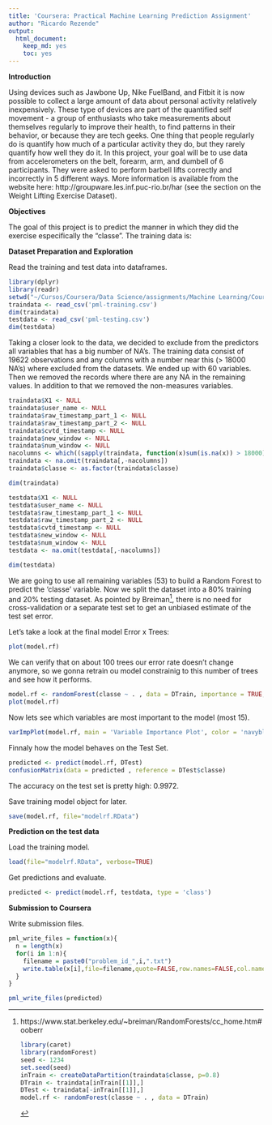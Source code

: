 ```yaml
---
title: 'Coursera: Practical Machine Learning Prediction Assignment'
author: "Ricardo Rezende"
output:
  html_document:
    keep_md: yes
    toc: yes
---
```


**Introduction**

Using devices such as Jawbone Up, Nike FuelBand, and Fitbit it is now possible to collect a large amount of data about personal activity relatively inexpensively. These type of devices are part of the quantified self movement - a group of enthusiasts who take measurements about themselves regularly to improve their health, to find patterns in their behavior, or because they are tech geeks. One thing that people regularly do is quantify how much of a particular activity they do, but they rarely quantify how well they do it. In this project, your goal will be to use data from accelerometers on the belt, forearm, arm, and dumbell of 6 participants. They were asked to perform barbell lifts correctly and incorrectly in 5 different ways. More information is available from the website here: http://groupware.les.inf.puc-rio.br/har (see the section on the Weight Lifting Exercise Dataset).

**Objectives**

The goal of this project is to predict the manner in which they did the exercise especifically the "classe". The training data is:

**Dataset Preparation and Exploration**

Read the training and test data into dataframes.

```r
library(dplyr)
library(readr)
setwd("~/Cursos/Coursera/Data Science/assignments/Machine Learning/Course Project")
traindata <- read_csv('pml-training.csv')
dim(traindata)
testdata <- read_csv('pml-testing.csv')
dim(testdata)
```

Taking a closer look to the data, we decided to exclude from the predictors all variables that has a big number of NA's. The training data consist of 19622 observations and any columns with a number near this (> 18000 NA's) where excluded from the datasets. We ended up with 60 variables. Then we removed the records where there are any NA in the remaining values. In addition to that we removed the non-measures variables.

```r
traindata$X1 <- NULL
traindata$user_name <- NULL
traindata$raw_timestamp_part_1 <- NULL
traindata$raw_timestamp_part_2 <- NULL
traindata$cvtd_timestamp <- NULL
traindata$new_window <- NULL
traindata$num_window <- NULL
nacolumns <- which((sapply(traindata, function(x)sum(is.na(x)) > 18000)))
traindata <- na.omit(traindata[,-nacolumns])
traindata$classe <- as.factor(traindata$classe)

dim(traindata)

testdata$X1 <- NULL
testdata$user_name <- NULL
testdata$raw_timestamp_part_1 <- NULL
testdata$raw_timestamp_part_2 <- NULL
testdata$cvtd_timestamp <- NULL
testdata$new_window <- NULL
testdata$num_window <- NULL
testdata <- na.omit(testdata[,-nacolumns])

dim(testdata)
```

We are going to use all remaining variables (53) to build a Random Forest to predict the 'classe' variable.
Now we split the dataset into a 80% training and 20% testing dataset. 
As pointed by Breiman[^Breiman], there is no need for cross-validation or a separate test set to get an unbiased estimate of the test set error.

[^Breiman]: https://www.stat.berkeley.edu/~breiman/RandomForests/cc_home.htm#ooberr
```r
library(caret)
library(randomForest)
seed <- 1234
set.seed(seed)
inTrain <- createDataPartition(traindata$classe, p=0.8)
DTrain <- traindata[inTrain[[1]],]
DTest <- traindata[-inTrain[[1]],]
model.rf <- randomForest(classe ~ . , data = DTrain)
```

Let's take a look at the final model Error x Trees:

```r
plot(model.rf)
```

We can verify that on about 100 trees our error rate doesn't change anymore, so we gonna retrain ou model constrainig to this number of trees and see how it performs.

```r
model.rf <- randomForest(classe ~ . , data = DTrain, importance = TRUE, ntree = 100)
plot(model.rf)
```

Now lets see which variables are most important to the model (most 15).

```r
varImpPlot(model.rf, main = 'Variable Importance Plot', color = 'navyblue', bg = 'red', n.var = 15)
```

Finnaly how the model behaves on the Test Set.

```r
predicted <- predict(model.rf, DTest)
confusionMatrix(data = predicted , reference = DTest$classe)
```

The accuracy on the test set is pretty high: 0.9972.

Save training model object for later.

```r
save(model.rf, file="modelrf.RData")
```

**Prediction on the test data**

Load the training model.

```r
load(file="modelrf.RData", verbose=TRUE)
```

Get predictions and evaluate.

```r
predicted <- predict(model.rf, testdata, type = 'class')
```

**Submission to Coursera**

Write submission files.

```r
pml_write_files = function(x){
  n = length(x)
  for(i in 1:n){
    filename = paste0("problem_id_",i,".txt")
    write.table(x[i],file=filename,quote=FALSE,row.names=FALSE,col.names=FALSE)
  }
}

pml_write_files(predicted)
```